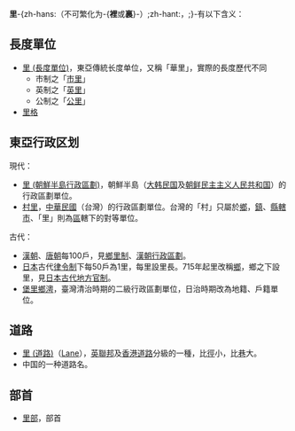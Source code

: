 {{NoteTA|1=zh-hant:里;zh-hans:里;}}
{{wiktionary|里}}
'''里'''-{zh-hans:（不可繁化为-{'''裡'''或'''裏'''}-）;zh-hant:，;}-有以下含义：

==長度單位==
*[[里_(長度單位)|里 (長度單位)]]，東亞傳統长度单位，又稱「華里」，實際的長度歷代不同
**市制之「[[市里|市里]]」
**英制之「[[英里|英里]]」
**公制之「[[公里|公里]]」
*[[里格|里格]]

==東亞行政区划==
現代：
*[[里_(朝鮮半島行政區劃)|里 (朝鮮半島行政區劃)]]，朝鮮半島（[[大韩民国|大韩民国]]及[[朝鲜民主主义人民共和国|朝鲜民主主义人民共和国]]）的行政區劃單位。
*[[村里|村里]]，[[中華民國|中華民國]]（台灣）的行政區劃單位。台灣的「村」只屬於[[鄉|鄉]]，[[鎮|鎮]]、[[縣轄市|縣轄市]]、「里」則為[[區_(中華民國)|區]]轄下的對等單位。
古代：
*[[漢朝|漢朝]]、[[唐朝|唐朝]]每100戶，見[[鄉里制|鄉里制]]、[[漢朝行政區劃|漢朝行政區劃]]。
*[[日本|日本]]古代[[律令制|律令制]]下每50戶為1里，每里設里長。715年起里改稱[[鄉|鄉]]，鄉之下設里，見[[日本古代地方官制|日本古代地方官制]]。
*[[堡里鄉澚|堡里鄉澚]]，臺灣清治時期的二級行政區劃單位，日治時期改為地籍、戶籍單位。

== 道路 ==
*[[里_(道路)|里 (道路)]]（[[車道|Lane]]），[[英聯邦|英聯邦]]及[[香港道路|香港道路]]分級的一種，比[[徑|徑]]小，比[[巷|巷]]大。
*中国的一种道路名。

== 部首 ==
*[[里部|里部]]，部首

{{disambiguation|Cat=一字消歧義}}